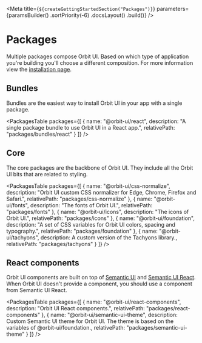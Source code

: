 
<Meta
    title={`${createGettingStartedSection("Packages")}`}
    parameters={paramsBuilder()
        .sortPriority(-6)
        .docsLayout(<IntroductionLayout sourcePath="/" />)
        .build()}
/>

# Packages

Multiple packages compose Orbit UI. Based on which type of application you're building you'll choose a different composition. For more information view the [installation page](?path=/docs/getting-started-installation--page).

## Bundles

Bundles are the easiest way to install Orbit UI in your app with a single package.

<PackagesTable
    packages={[
        { name: "@orbit-ui/react", description: "A single package bundle to use Orbit UI in a React app.", relativePath: "packages/bundles/react" }
    ]}
/>

## Core

The core packages are the backbone of Orbit UI. They include all the Orbit UI bits that are related to styling.

<PackagesTable
    packages={[
        { name: "@orbit-ui/css-normalize", description: "Orbit UI custom CSS normalizer for Edge, Chrome, Firefox and Safari.", relativePath: "packages/css-normalize" },
        { name: "@orbit-ui/fonts", description: "The fonts of Orbit UI.", relativePath: "packages/fonts" },
        { name: "@orbit-ui/icons", description: "The icons of Orbit UI.", relativePath: "packages/icons" },
        { name: "@orbit-ui/foundation", description: "A set of CSS variables for Orbit UI colors, spacing and typography.", relativePath: "packages/foundation" },
        { name: "@orbit-ui/tachyons", description: <Fragment>A custom version of the <ExternalLink href="https://github.com/tachyons-css/tachyons">Tachyons library</ExternalLink>.</Fragment>, relativePath: "packages/tachyons" }
    ]}
/>

## React components

Orbit UI components are built on top of [Semantic UI](https://semantic-ui.com/) and [Semantic UI React](https://react.semantic-ui.com/). When Orbit UI doesn't provide a component, you should use a component from Semantic UI React.

<PackagesTable
    packages={[
        { name: "@orbit-ui/react-components", description: "Orbit UI React components.", relativePath: "packages/react-components" },
        { name: "@orbit-ui/semantic-ui-theme", description: <Fragment>Custom <ExternalLink href="https://semantic-ui.com">Semantic UI</ExternalLink> theme for Orbit UI. The theme is based on the variables of @orbit-ui/foundation.</Fragment>, relativePath: "packages/semantic-ui-theme" }
    ]}
/>



